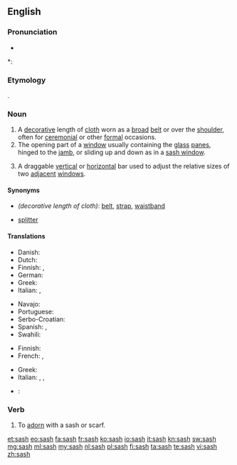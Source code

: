 ==English==

===Pronunciation===
* {{audio|en-us-sash.ogg|Audio (US)}}

*: {{rhymes|æʃ}}

===Etymology===
{{etyl|ar|en}} {{term|شاش|tr=šāš||muslin cloth|lang=ar}}.

===Noun===
{{en-noun|sash|es}}

# A [[decorative]] length of [[cloth]] worn as a [[broad]] [[belt]] or over the [[shoulder]], often for [[ceremonial]] or other [[formal]] occasions.
# The opening part of a [[window]] usually containing the [[glass]] [[panes]], hinged to the [[jamb]], or sliding up and down as in a [[sash window]].
# {{context|software|graphical user interface|lang=en}} A draggable [[vertical]] or [[horizontal]] bar used to adjust the relative sizes of two [[adjacent]] [[window]]s.

====Synonyms====
* ''(decorative length of cloth)'': [[belt]], [[strap]], [[waistband]]
* {{sense|GUI}} [[splitter]]

====Translations====
{{trans-top|decorative length of cloth}}
* Danish: {{t-|da|skærf|n}}
* Dutch: {{t|nl|sjerp}}
* Finnish: {{t+|fi|nauha}}, {{t+|fi|vyö}}
* German: {{t-|de|Schärpe|f}}
* Greek: {{t+|el|ζώνη|f|tr=zóni}}
* Italian: {{t+|it|fascia|f}}, {{t+|it|sciarpa|f}}
{{trans-mid}}
* Navajo: {{tø|nv|sis}}
* Portuguese: {{t+|pt|faixa|f}}
* Serbo-Croatian: {{t-|sh|ešarpa}}
* Spanish: {{t+|es|banda|f}}, {{t+|es|faja|f}}
* Swahili: {{t+|sw|shuka}}
{{trans-bottom}}

{{trans-top|opening part of a window}}
* Finnish: {{t-|fi|ikkunanpuite}}
* French: {{t+|fr|ventail|m}}, {{t+|fr|battant|m}}
{{trans-mid}}
* Greek: {{t+|el|ορθοστάτης|m|tr=orthostátis}}
* Italian: {{t|it|battente|m}}, {{t|it|anta|f}}, {{t|it|persiana|f}}
{{trans-bottom}}

{{checktrans-top}}
* {{ttbc|fr}}: {{t|fr|large ceinture à noeud}}
{{trans-bottom}}

===Verb===
{{en-verb|sash|es}}

# {{context|transitive|lang=en}} To [[adorn]] with a sash or scarf.
#: {{rfquotek|Burke}}

[[et:sash]]
[[eo:sash]]
[[fa:sash]]
[[fr:sash]]
[[ko:sash]]
[[io:sash]]
[[it:sash]]
[[kn:sash]]
[[sw:sash]]
[[mg:sash]]
[[ml:sash]]
[[my:sash]]
[[nl:sash]]
[[pl:sash]]
[[fi:sash]]
[[ta:sash]]
[[te:sash]]
[[vi:sash]]
[[zh:sash]]